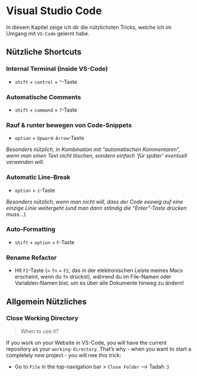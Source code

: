 # Visual Studio Code

In diesem Kapitel zeige ich dir die nützlichsten Tricks, welche ich im Umgang mit `VS-Code` gelernt habe.

## Nützliche Shortcuts

### Internal Terminal (inside VS-Code)

- `shift` + `control` + `^`-Taste

### Automatische Comments

- `shift` + `command` + `7`-Taste

### Rauf & runter bewegen von Code-Snippets

- `option` + `Upward-Arrow`-Taste

_Besonders nützlich, in Kombination mit "automatischen Kommentaren", wenn man einen Text nicht löschen, sondern einfach 'für später' eventuell verwenden will_.

### Automatic Line-Break

- `option` + `z`-Taste

_Besonders nützlich, wenn man nicht will, dass der Code eeewig auf eine einzige Linie weitergeht (und man dann ständig die "Enter"-Taste drücken muss...)_.

### Auto-Formatting

- `shift` + `option` + `F`-Taste

### Rename Refactor

- Hit `F2`-Taste (= `fn` + `F2`, das in der elektronischen Leiste meines Macs erscheint, wenn du `fn` drückst), während du im File-Namen oder Variablen-Namen bist, um es über alle Dokumente hinweg zu ändern! 

## Allgemein Nützliches

### Close Working Directory

> When to use it?

If you work on your Website in VS-Code, you will have the current repository as your `working-directory`. That's why - when you want to start a completely _new_ project - you will nee this trick:

- Go to `File` in the top-navigation bar > `Close Folder` --> Tadah :)